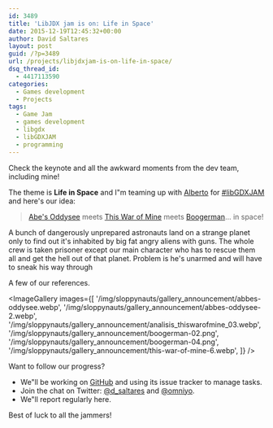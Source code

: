 ```yaml
---
id: 3489
title: 'LibJDX jam is on: Life in Space'
date: 2015-12-19T12:45:32+00:00
author: David Saltares
layout: post
guid: /?p=3489
url: /projects/libjdxjam-is-on-life-in-space/
dsq_thread_id:
  - 4417113590
categories:
  - Games development
  - Projects
tags:
  - Game Jam
  - games development
  - libgdx
  - libGDXJAM
  - programming
---
```


<YouTube videoId="JDegBOpvCPM" />

Check the keynote and all the awkward moments from the dev team, including mine!

The theme is **Life in Space** and I"m teaming up with [Alberto](http://itch.io/profile/omniyo) for [#libGDXJAM](http://itch.io/jam/libgdxjam) and here's our idea:

> [Abe's Oddysee](https://www.google.co.uk/search?q=boogerman&safe=off&espv=2&biw=768&bih=347&source=lnms&tbm=isch&sa=X&sqi=2&ved=0ahUKEwi476DF9efJAhXIuBoKHTmdAd4Q_AUIBigB#safe=off&tbm=isch&q=abe%27s+oddysee) meets [This War of Mine](https://www.google.co.uk/search?q=boogerman&safe=off&espv=2&biw=768&bih=347&source=lnms&tbm=isch&sa=X&sqi=2&ved=0ahUKEwi476DF9efJAhXIuBoKHTmdAd4Q_AUIBigB#safe=off&tbm=isch&q=this+war+of+mine) meets [Boogerman](https://www.google.co.uk/search?q=boogerman&safe=off&espv=2&biw=768&bih=347&source=lnms&tbm=isch&sa=X&sqi=2&ved=0ahUKEwi476DF9efJAhXIuBoKHTmdAd4Q_AUIBigB)... in space!

A bunch of dangerously unprepared astronauts land on a strange planet only to find out it's inhabited by big fat angry aliens with guns. The whole crew is taken prisoner except our main character who has to rescue them all and get the hell out of that planet. Problem is he's unarmed and will have to sneak his way through

A few of our references.

<ImageGallery
  images={[
    '/img/sloppynauts/gallery_announcement/abbes-oddysee.webp',
    '/img/sloppynauts/gallery_announcement/abbes-oddysee-2.webp',
    '/img/sloppynauts/gallery_announcement/analisis_thiswarofmine_03.webp',
    '/img/sloppynauts/gallery_announcement/boogerman-02.png',
    '/img/sloppynauts/gallery_announcement/boogerman-04.png',
    '/img/sloppynauts/gallery_announcement/this-war-of-mine-6.webp',
  ]}
/>

Want to follow our progress?

- We"ll be working on [GitHub](https://github.com/dsaltares/libgdxjam) and using its issue tracker to manage tasks.
- Join the chat on Twitter: [@d_saltares](https://twitter.com/d_saltares) and [@omniyo](https://twitter.com/omniyo).
- We"ll report regularly here.

Best of luck to all the jammers!
